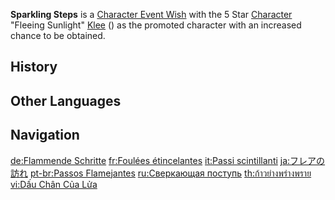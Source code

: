 {{Wish Series Infobox
|character = Klee
|type      = Character Event Wishes
}}
'''Sparkling Steps''' is a [[Character Event Wish]] with the 5 Star [[Character]] "Fleeing Sunlight" [[Klee]] ({{Pyro}}) as the promoted character with an increased chance to be obtained.

==History==
{{Wish History Table}}

==Other Languages==
{{Other Languages
|en      = Sparkling Steps
|zhs     = 闪焰的驻足
|zhs_rm  = Shǎnyàn de Zhùzú
|zht     = 閃焰的駐足
|zht_rm  = Shǎnyàn de Zhùzú
|zh_tl   = Flaring Halt
|ja      = フレアの訪れ
|ja_rm   = Furea no Otozure{{Assumed}}
|ja_tl   = Visit of Flares
|ko      = 번쩍이는 {{tt|화염|火焰}}
|ko_rm   = Beonjjeogineun Hwayeom
|ko_tl   = Sparkling Flames
|es      = Pasos centelleantes
|es_tl   = Sparkling Steps
|fr      = Foulées étincelantes
|fr_tl   = Sparkling Strides
|ru      = Сверкающая поступь
|ru_tl   = Sparkling Steps
|th      = ก้าวย่างพร่างพราย
|th_rm   = Kao yang phrang phrai
|th_tl   = Sparkling Steps
|vi      = Dấu Chân Của Lửa
|vi_tl   = Footprints Of Fire
|de      = Flammende Schritte
|de_tl   = Flaming Steps
|id      = Percikan Langkah Api
|id_tl   = Sparkling Steps
|pt      = Passos Flamejantes
|pt_tl   = Flaming Steps
|tr      = Yanan Adımlar
|tr_tl   = 
|it      = Passi scintillanti
|it_tl   = Sparkling Steps
}}

==Navigation==
{{Wish Navbox}}

[[de:Flammende Schritte]]
[[fr:Foulées étincelantes]]
[[it:Passi scintillanti]]
[[ja:フレアの訪れ]]
[[pt-br:Passos Flamejantes]]
[[ru:Сверкающая поступь]]
[[th:ก้าวย่างพร่างพราย]]
[[vi:Dấu Chân Của Lửa]]